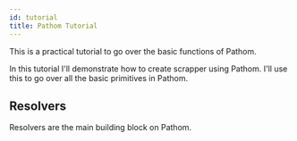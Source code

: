 ```yaml
---
id: tutorial
title: Pathom Tutorial
---
```


This is a practical tutorial to go over the basic functions of Pathom.

In this tutorial I'll demonstrate how to create scrapper using Pathom. I'll use this
to go over all the basic primitives in Pathom.

## Resolvers

Resolvers are the main building block on Pathom.


